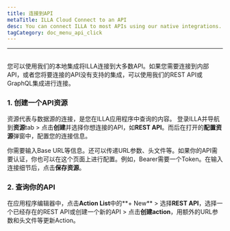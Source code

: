 ```yaml
---
title: 连接到API
metaTitle: ILLA Cloud Connect to an API 
desc: You can connect ILLA to most APIs using our native integrations. ILLA can connect to any REST, GraphQL API
tagCategory: doc_menu_api_click
---
```

---

## <Heading hidden>连接到API</Heading>
您可以使用我们的本地集成将ILLA连接到大多数API。如果您需要连接到内部API，或者您将要连接的API没有支持的集成，可以使用我们的REST API或GraphQL集成进行连接。

### 1. 创建一个API资源

资源代表与数据源的连接，是您在ILLA应用程序中查询的内容。 登录ILLA并导航到**资源**tab > 点击**创建**并选择你想连接的API，如**REST API**。而后在打开的**配置资源**弹窗中，配置您的连接信息。
<img
  src='https://cdn.illacloud.com/official-website/img/docs/connect/connect-api/config.png'
  alt=""
/>

你需要输入Base URL等信息。还可以传递URL参数、头文件等。如果你的API需要认证，你也可以在这个页面上进行配置。例如，Bearer需要一个Token。在输入连接细节后，点击**保存资源**。

### 2. 查询你的API

在应用程序编辑器中，点击**Action List**中的**+ New** > 选择**REST API**，选择一个已经存在的REST API或创建一个新的API > 点击**创建action**，用额外的URL参数和头文件等更新Action。
<img
  src='https://cdn.illacloud.com/official-website/img/docs/connect/connect-api/action.png'
  alt=""
/>
